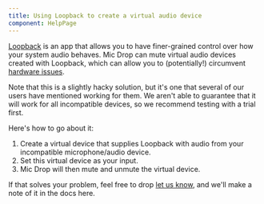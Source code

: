 ```yaml
---
title: Using Loopback to create a virtual audio device
component: HelpPage
---
```




<Panel>

[Loopback](https://rogueamoeba.com/loopback/) is an app that allows you to have finer-grained control over how your system audio behaves. Mic Drop can mute virtual audio devices created with Loopback, which can allow you to (potentially!) circumvent [hardware issues](/help/hardware-issues).

Note that this is a slightly hacky solution, but it's one that several of our users have mentioned working for them. We aren't able to guarantee that it will work for all incompatible devices, so we recommend testing with a trial first.

Here's how to go about it:

1. Create a virtual device that supplies Loopback with audio from your incompatible microphone/audio device. 
2. Set this virtual device as your input.
3. Mic Drop will then mute and unmute the virtual device.

If that solves your problem, feel free to drop [let us know](mailto:micdrop@octopusthink.com), and we'll make a note of it in the docs here.

</Panel>
